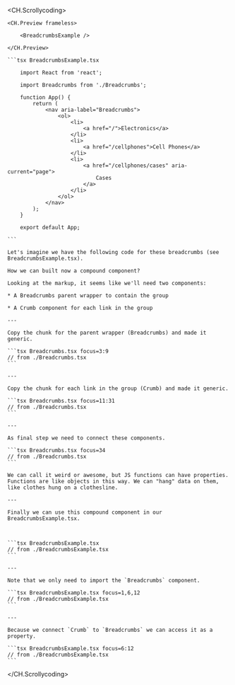 
<CH.Scrollycoding>

    <CH.Preview frameless>

        <BreadcrumbsExample />

    </CH.Preview>

    ```tsx BreadcrumbsExample.tsx

        import React from 'react';

        import Breadcrumbs from './Breadcrumbs';

        function App() {
            return (
                <nav aria-label="Breadcrumbs">
                    <ol>
                        <li>
                            <a href="/">Electronics</a>
                        </li>
                        <li>
                            <a href="/cellphones">Cell Phones</a>
                        </li>
                        <li>
                            <a href="/cellphones/cases" aria-current="page">
                                Cases
                            </a>
                        </li>
                    </ol>
                </nav>
            );
        }

        export default App;

    ```

    Let's imagine we have the following code for these breadcrumbs (see BreadcrumbsExample.tsx).

    How we can built now a compound component?

    Looking at the markup, it seems like we'll need two components:

    * A Breadcrumbs parent wrapper to contain the group

    * A Crumb component for each link in the group

    ---

    Copy the chunk for the parent wrapper (Breadcrumbs) and made it generic.

    ```tsx Breadcrumbs.tsx focus=3:9
    // from ./Breadcrumbs.tsx
    ```

    ---

    Copy the chunk for each link in the group (Crumb) and made it generic.

    ```tsx Breadcrumbs.tsx focus=11:31
    // from ./Breadcrumbs.tsx
    ```

    ---

    As final step we need to connect these components.

    ```tsx Breadcrumbs.tsx focus=34
    // from ./Breadcrumbs.tsx
    ```

    We can call it weird or awesome, but JS functions can have properties.
    Functions are like objects in this way. We can "hang" data on them, like clothes hung on a clothesline.

    ---

    Finally we can use this compound component in our BreadcrumbsExample.tsx.



    ```tsx BreadcrumbsExample.tsx
    // from ./BreadcrumbsExample.tsx
    ```

    ---

    Note that we only need to import the `Breadcrumbs` component.

    ```tsx BreadcrumbsExample.tsx focus=1,6,12
    // from ./BreadcrumbsExample.tsx
    ```

    ---

    Because we connect `Crumb` to `Breadcrumbs` we can access it as a property.

    ```tsx BreadcrumbsExample.tsx focus=6:12
    // from ./BreadcrumbsExample.tsx
    ```

</CH.Scrollycoding>

<div style={{ height: 150 }} />
